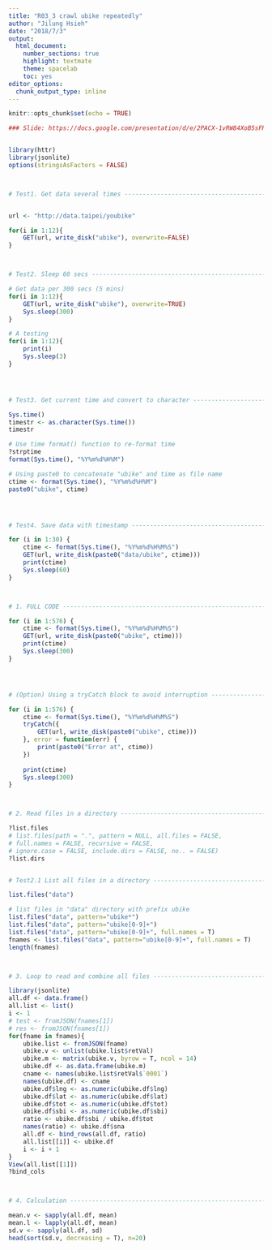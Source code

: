 ```yaml
---
title: "R03_3 crawl ubike repeatedly"
author: "Jilung Hsieh"
date: "2018/7/3"
output: 
  html_document: 
    number_sections: true
    highlight: textmate
    theme: spacelab
    toc: yes
editor_options: 
  chunk_output_type: inline
---
```


```r
knitr::opts_chunk$set(echo = TRUE)
```

```r
### Slide: https://docs.google.com/presentation/d/e/2PACX-1vRW84XoB5sFRT1Eg-GrK4smX23qoNkFffz_h8oRU4AIvJAgrrxBn8059_0UeHv_pFBks_Z37vNbLGai/pub?start=false&loop=false&delayms=3000&slide=id.g28a96d7d6c_0_280


library(httr)
library(jsonlite)
options(stringsAsFactors = FALSE)



# Test1. Get data several times -------------------------------------------


url <- "http://data.taipei/youbike"

for(i in 1:12){
	GET(url, write_disk("ubike"), overwrite=FALSE)
}



# Test2. Sleep 60 secs ----------------------------------------------------

# Get data per 300 secs (5 mins)
for(i in 1:12){
	GET(url, write_disk("ubike"), overwrite=TRUE)
	Sys.sleep(300)
}

# A testing
for(i in 1:12){
	print(i)
	Sys.sleep(3)
}




# Test3. Get current time and convert to character ------------------------

Sys.time()
timestr <- as.character(Sys.time())
timestr

# Use time format() function to re-format time
?strptime
format(Sys.time(), "%Y%m%d%H%M")

# Using paste0 to concatenate "ubike" and time as file name
ctime <- format(Sys.time(), "%Y%m%d%H%M")
paste0("ubike", ctime)




# Test4. Save data with timestamp -----------------------------------------

for (i in 1:30) {
	ctime <- format(Sys.time(), "%Y%m%d%H%M%S")
	GET(url, write_disk(paste0("data/ubike", ctime)))
	print(ctime)
	Sys.sleep(60)
}



# 1. FULL CODE ------------------------------------------------------------

for (i in 1:576) {
	ctime <- format(Sys.time(), "%Y%m%d%H%M%S")
	GET(url, write_disk(paste0("ubike", ctime)))
	print(ctime)
	Sys.sleep(300)
}




# (Option) Using a tryCatch block to avoid interruption -------------------

for (i in 1:576) {
	ctime <- format(Sys.time(), "%Y%m%d%H%M%S")
	tryCatch({
		GET(url, write_disk(paste0("ubike", ctime)))
	}, error = function(err) {
		print(paste0("Error at", ctime))
	})
	
	print(ctime)
	Sys.sleep(300)
}



# 2. Read files in a directory --------------------------------------------

?list.files
# list.files(path = ".", pattern = NULL, all.files = FALSE,
# full.names = FALSE, recursive = FALSE,
# ignore.case = FALSE, include.dirs = FALSE, no.. = FALSE)
?list.dirs


# Test2.1 List all files in a directory -----------------------------------

list.files("data")

# list files in "data" directory with prefix ubike
list.files("data", pattern="ubike*")
list.files("data", pattern="ubike[0-9]+")
list.files("data", pattern="ubike[0-9]+", full.names = T)
fnames <- list.files("data", pattern="ubike[0-9]+", full.names = T)
length(fnames)



# 3. Loop to read and combine all files -----------------------------------

library(jsonlite)
all.df <- data.frame()
all.list <- list()
i <- 1
# test <- fromJSON(fnames[1])
# res <- fromJSON(fnames[1])
for(fname in fnames){
	ubike.list <- fromJSON(fname)
	ubike.v <- unlist(ubike.list$retVal)
	ubike.m <- matrix(ubike.v, byrow = T, ncol = 14)
	ubike.df <- as.data.frame(ubike.m)
	cname <- names(ubike.list$retVal$`0001`)
	names(ubike.df) <- cname
	ubike.df$lng <- as.numeric(ubike.df$lng)
	ubike.df$lat <- as.numeric(ubike.df$lat)
	ubike.df$tot <- as.numeric(ubike.df$tot)
	ubike.df$sbi <- as.numeric(ubike.df$sbi)
	ratio <- ubike.df$sbi / ubike.df$tot
	names(ratio) <- ubike.df$sna
	all.df <- bind_rows(all.df, ratio)
	all.list[[i]] <- ubike.df
	i <- i + 1
}
View(all.list[[1]])
?bind_cols



# 4. Calculation ----------------------------------------------------------

mean.v <- sapply(all.df, mean)
mean.l <- lapply(all.df, mean)
sd.v <- sapply(all.df, sd)
head(sort(sd.v, decreasing = T), n=20)


```


